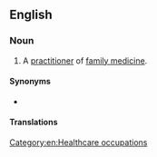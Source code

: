 ==English==
{{wikipedia}}

===Noun===
{{en-noun}}

# A [[practitioner]] of [[family medicine]].

====Synonyms====
* {{l|en|general practitioner}}

====Translations====
{{trans-see|practitioner of family medicine|general practitioner}}

[[Category:en:Healthcare occupations]]